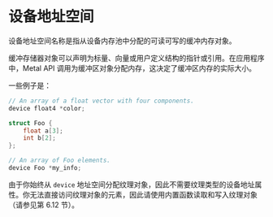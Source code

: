 # 设备地址空间

<ToBePolishedAfterTranslation />

<OriginalPDF title="4.1 device Address Space" />

设备地址空间名称是指从设备内存池中分配的可读可写的缓冲内存对象。

缓冲存储器对象可以声明为标量、向量或用户定义结构的指针或引用。在应用程序中，Metal API 调用为缓冲区对象分配内存，这决定了缓冲区内存的实际大小。

一些例子是：

```cpp
// An array of a float vector with four components.
device float4 *color;

struct Foo {
    float a[3];
    int b[2];
};

// An array of Foo elements.
device Foo *my_info;
```

由于你始终从 `device` 地址空间分配纹理对象，因此不需要纹理类型的设备地址属性。你无法直接访问纹理对象的元素，因此请使用内置函数读取和写入纹理对象（请参见第 6.12 节）。
